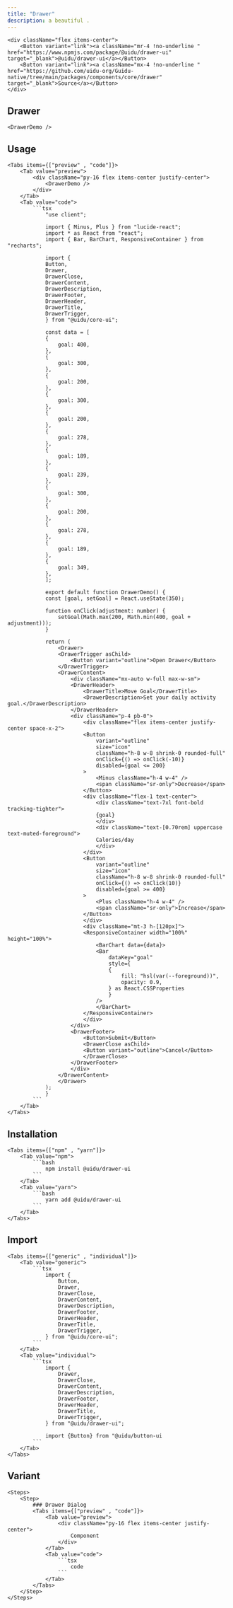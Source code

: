 ```yaml
---
title: "Drawer"
description: a beautiful .
---
```



    <div className="flex items-center">
        <Button variant="link"><a className="mr-4 !no-underline " href="https://www.npmjs.com/package/@uidu/drawer-ui" target="_blank">@uidu/drawer-ui</a></Button>
        <Button variant="link"><a className="mx-4 !no-underline "  href="https://github.com/uidu-org/Guidu-native/tree/main/packages/components/core/drawer" target="_blank">Source</a></Button>
    </div>

## Drawer

    <DrawerDemo />

## Usage

    <Tabs items={["preview" , "code"]}>
        <Tab value="preview">
            <div className="py-16 flex items-center justify-center">
                <DrawerDemo />
            </div>
        </Tab>
        <Tab value="code">
            ```tsx
                "use client";

                import { Minus, Plus } from "lucide-react";
                import * as React from "react";
                import { Bar, BarChart, ResponsiveContainer } from "recharts";

                import {
                Button,
                Drawer,
                DrawerClose,
                DrawerContent,
                DrawerDescription,
                DrawerFooter,
                DrawerHeader,
                DrawerTitle,
                DrawerTrigger,
                } from "@uidu/core-ui";

                const data = [
                {
                    goal: 400,
                },
                {
                    goal: 300,
                },
                {
                    goal: 200,
                },
                {
                    goal: 300,
                },
                {
                    goal: 200,
                },
                {
                    goal: 278,
                },
                {
                    goal: 189,
                },
                {
                    goal: 239,
                },
                {
                    goal: 300,
                },
                {
                    goal: 200,
                },
                {
                    goal: 278,
                },
                {
                    goal: 189,
                },
                {
                    goal: 349,
                },
                ];

                export default function DrawerDemo() {
                const [goal, setGoal] = React.useState(350);

                function onClick(adjustment: number) {
                    setGoal(Math.max(200, Math.min(400, goal + adjustment)));
                }

                return (
                    <Drawer>
                    <DrawerTrigger asChild>
                        <Button variant="outline">Open Drawer</Button>
                    </DrawerTrigger>
                    <DrawerContent>
                        <div className="mx-auto w-full max-w-sm">
                        <DrawerHeader>
                            <DrawerTitle>Move Goal</DrawerTitle>
                            <DrawerDescription>Set your daily activity goal.</DrawerDescription>
                        </DrawerHeader>
                        <div className="p-4 pb-0">
                            <div className="flex items-center justify-center space-x-2">
                            <Button
                                variant="outline"
                                size="icon"
                                className="h-8 w-8 shrink-0 rounded-full"
                                onClick={() => onClick(-10)}
                                disabled={goal <= 200}
                            >
                                <Minus className="h-4 w-4" />
                                <span className="sr-only">Decrease</span>
                            </Button>
                            <div className="flex-1 text-center">
                                <div className="text-7xl font-bold tracking-tighter">
                                {goal}
                                </div>
                                <div className="text-[0.70rem] uppercase text-muted-foreground">
                                Calories/day
                                </div>
                            </div>
                            <Button
                                variant="outline"
                                size="icon"
                                className="h-8 w-8 shrink-0 rounded-full"
                                onClick={() => onClick(10)}
                                disabled={goal >= 400}
                            >
                                <Plus className="h-4 w-4" />
                                <span className="sr-only">Increase</span>
                            </Button>
                            </div>
                            <div className="mt-3 h-[120px]">
                            <ResponsiveContainer width="100%" height="100%">
                                <BarChart data={data}>
                                <Bar
                                    dataKey="goal"
                                    style={
                                    {
                                        fill: "hsl(var(--foreground))",
                                        opacity: 0.9,
                                    } as React.CSSProperties
                                    }
                                />
                                </BarChart>
                            </ResponsiveContainer>
                            </div>
                        </div>
                        <DrawerFooter>
                            <Button>Submit</Button>
                            <DrawerClose asChild>
                            <Button variant="outline">Cancel</Button>
                            </DrawerClose>
                        </DrawerFooter>
                        </div>
                    </DrawerContent>
                    </Drawer>
                );
                }
            ```
        </Tab>
    </Tabs>

## Installation

    <Tabs items={["npm" , "yarn"]}>
        <Tab value="npm">
            ```bash
                npm install @uidu/drawer-ui
            ```
        </Tab>
        <Tab value="yarn">
            ```bash
                yarn add @uidu/drawer-ui
            ```
        </Tab>
    </Tabs>

## Import

    <Tabs items={["generic" , "individual"]}>
        <Tab value="generic">
            ```tsx
                import {
                    Button,
                    Drawer,
                    DrawerClose,
                    DrawerContent,
                    DrawerDescription,
                    DrawerFooter,
                    DrawerHeader,
                    DrawerTitle,
                    DrawerTrigger,
                } from "@uidu/core-ui";
            ```
        </Tab>
        <Tab value="individual">
            ```tsx
                import {
                    Drawer,
                    DrawerClose,
                    DrawerContent,
                    DrawerDescription,
                    DrawerFooter,
                    DrawerHeader,
                    DrawerTitle,
                    DrawerTrigger,
                } from "@uidu/drawer-ui";

                import {Button} from "@uidu/button-ui
            ```
        </Tab>
    </Tabs>

## Variant

    <Steps>
        <Step>
            ### Drawer Dialog
            <Tabs items={["preview" , "code"]}>
                <Tab value="preview">
                    <div className="py-16 flex items-center justify-center">
                        Component
                    </div>
                </Tab>
                <Tab value="code">
                    ```tsx
                        code
                    ```
                </Tab>
            </Tabs>
        </Step>
    </Steps>
